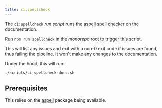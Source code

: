 ```yaml
---
title: ci:spellcheck
---
```


The `ci:spellcheck` _run script_ runs the [aspell](http://aspell.net/)
spell checker on the documentation.

Run `npm run spellcheck` in the _monorepo_ root to trigger this script.

This will list any issues and exit with a non-0 exit code if issues
are found, thus failing the pipeline. It won't make any changes to
the documentation.

Under the hood, this will run:

```sh title="Terminal"
./scripts/ci-spellcheck-docs.sh
```

## Prerequisites

This relies on the [aspell](http://aspell.net/) package being available.

